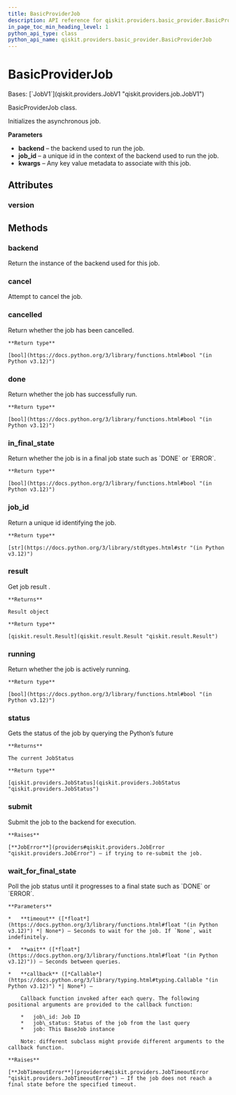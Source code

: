 ```yaml
---
title: BasicProviderJob
description: API reference for qiskit.providers.basic_provider.BasicProviderJob
in_page_toc_min_heading_level: 1
python_api_type: class
python_api_name: qiskit.providers.basic_provider.BasicProviderJob
---
```


# BasicProviderJob

<Class id="qiskit.providers.basic_provider.BasicProviderJob" isDedicatedPage={true} github="https://github.com/Qiskit/qiskit/tree/stable/1.1/qiskit/providers/basic_provider/basic_provider_job.py#L22-L65" signature="qiskit.providers.basic\_provider.BasicProviderJob(*backend*, *job\_id*, *result*)" modifiers="class">
  Bases: [`JobV1`](qiskit.providers.JobV1 "qiskit.providers.job.JobV1")

  BasicProviderJob class.

  Initializes the asynchronous job.

  **Parameters**

  *   **backend** – the backend used to run the job.
  *   **job\_id** – a unique id in the context of the backend used to run the job.
  *   **kwargs** – Any key value metadata to associate with this job.

  ## Attributes

  ### version

  <Attribute id="qiskit.providers.basic_provider.BasicProviderJob.version" attributeValue="1" />

  ## Methods

  ### backend

  <Function id="qiskit.providers.basic_provider.BasicProviderJob.backend" github="https://github.com/Qiskit/qiskit/tree/stable/1.1/qiskit/providers/basic_provider/basic_provider_job.py#L63-L65" signature="backend()">
    Return the instance of the backend used for this job.
  </Function>

  ### cancel

  <Function id="qiskit.providers.basic_provider.BasicProviderJob.cancel" github="https://github.com/Qiskit/qiskit/tree/stable/1.1/qiskit/providers/job.py#L140-L142" signature="cancel()">
    Attempt to cancel the job.
  </Function>

  ### cancelled

  <Function id="qiskit.providers.basic_provider.BasicProviderJob.cancelled" github="https://github.com/Qiskit/qiskit/tree/stable/1.1/qiskit/providers/job.py#L86-L88" signature="cancelled()">
    Return whether the job has been cancelled.

    **Return type**

    [bool](https://docs.python.org/3/library/functions.html#bool "(in Python v3.12)")
  </Function>

  ### done

  <Function id="qiskit.providers.basic_provider.BasicProviderJob.done" github="https://github.com/Qiskit/qiskit/tree/stable/1.1/qiskit/providers/job.py#L78-L80" signature="done()">
    Return whether the job has successfully run.

    **Return type**

    [bool](https://docs.python.org/3/library/functions.html#bool "(in Python v3.12)")
  </Function>

  ### in\_final\_state

  <Function id="qiskit.providers.basic_provider.BasicProviderJob.in_final_state" github="https://github.com/Qiskit/qiskit/tree/stable/1.1/qiskit/providers/job.py#L90-L92" signature="in\_final\_state()">
    Return whether the job is in a final job state such as `DONE` or `ERROR`.

    **Return type**

    [bool](https://docs.python.org/3/library/functions.html#bool "(in Python v3.12)")
  </Function>

  ### job\_id

  <Function id="qiskit.providers.basic_provider.BasicProviderJob.job_id" github="https://github.com/Qiskit/qiskit/tree/stable/1.1/qiskit/providers/job.py#L68-L70" signature="job\_id()">
    Return a unique id identifying the job.

    **Return type**

    [str](https://docs.python.org/3/library/stdtypes.html#str "(in Python v3.12)")
  </Function>

  ### result

  <Function id="qiskit.providers.basic_provider.BasicProviderJob.result" github="https://github.com/Qiskit/qiskit/tree/stable/1.1/qiskit/providers/basic_provider/basic_provider_job.py#L39-L53" signature="result(*timeout=None*)">
    Get job result .

    **Returns**

    Result object

    **Return type**

    [qiskit.result.Result](qiskit.result.Result "qiskit.result.Result")
  </Function>

  ### running

  <Function id="qiskit.providers.basic_provider.BasicProviderJob.running" github="https://github.com/Qiskit/qiskit/tree/stable/1.1/qiskit/providers/job.py#L82-L84" signature="running()">
    Return whether the job is actively running.

    **Return type**

    [bool](https://docs.python.org/3/library/functions.html#bool "(in Python v3.12)")
  </Function>

  ### status

  <Function id="qiskit.providers.basic_provider.BasicProviderJob.status" github="https://github.com/Qiskit/qiskit/tree/stable/1.1/qiskit/providers/basic_provider/basic_provider_job.py#L55-L61" signature="status()">
    Gets the status of the job by querying the Python’s future

    **Returns**

    The current JobStatus

    **Return type**

    [qiskit.providers.JobStatus](qiskit.providers.JobStatus "qiskit.providers.JobStatus")
  </Function>

  ### submit

  <Function id="qiskit.providers.basic_provider.BasicProviderJob.submit" github="https://github.com/Qiskit/qiskit/tree/stable/1.1/qiskit/providers/basic_provider/basic_provider_job.py#L31-L37" signature="submit()">
    Submit the job to the backend for execution.

    **Raises**

    [**JobError**](providers#qiskit.providers.JobError "qiskit.providers.JobError") – if trying to re-submit the job.
  </Function>

  ### wait\_for\_final\_state

  <Function id="qiskit.providers.basic_provider.BasicProviderJob.wait_for_final_state" github="https://github.com/Qiskit/qiskit/tree/stable/1.1/qiskit/providers/job.py#L94-L128" signature="wait\_for\_final\_state(*timeout=None*, *wait=5*, *callback=None*)">
    Poll the job status until it progresses to a final state such as `DONE` or `ERROR`.

    **Parameters**

    *   **timeout** ([*float*](https://docs.python.org/3/library/functions.html#float "(in Python v3.12)") *| None*) – Seconds to wait for the job. If `None`, wait indefinitely.

    *   **wait** ([*float*](https://docs.python.org/3/library/functions.html#float "(in Python v3.12)")) – Seconds between queries.

    *   **callback** ([*Callable*](https://docs.python.org/3/library/typing.html#typing.Callable "(in Python v3.12)") *| None*) –

        Callback function invoked after each query. The following positional arguments are provided to the callback function:

        *   job\_id: Job ID
        *   job\_status: Status of the job from the last query
        *   job: This BaseJob instance

        Note: different subclass might provide different arguments to the callback function.

    **Raises**

    [**JobTimeoutError**](providers#qiskit.providers.JobTimeoutError "qiskit.providers.JobTimeoutError") – If the job does not reach a final state before the specified timeout.
  </Function>
</Class>

